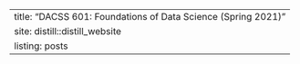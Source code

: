 ---
title: "DACSS 601: Foundations of Data Science (Spring 2021)"
site: distill::distill_website
listing: posts
---